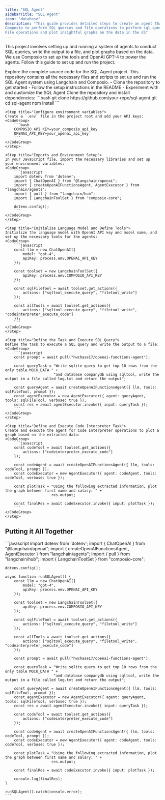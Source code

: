 ```yaml
---
title: "SQL Agent"
sidebarTitle: "SQL Agent"
icon: "database"
description: "This guide provides detailed steps to create an agent that leverages 
Composio to perform SQL queries and file operations to perform sql queries and 
File operations and plot insightful graphs on the data in the db"
---
```


This project involves setting up and running a system of agents to conduct SQL queries, write the output to a file, and plot graphs based on the data. We use Composio to set up the tools and OpenAI GPT-4 to power the agents. Follow this guide to set up and run the project.

<Card color="#7bee0c" title="SQL Agent GitHub Repository" icon="github" href="https://git.new/SQLAgent">
  Explore the complete source code for the SQL Agent project. This repository contains all the necessary files and scripts to set up and run the SQL Agent system using Langchain and Composio.
  <CardBody>
    - Clone the repository to get started
    - Follow the setup instructions in the README
    - Experiment with and customize the SQL Agent
  </CardBody>
</Card>

<Steps>
    <Step title="Set up the project">
    Clone the repository and install dependencies:
    <CodeGroup>
        ```bash
        git clone https://github.com/your-repo/sql-agent.git
        cd sql-agent
        npm install
        ```
    </Step>

    <Step title="Configure environment variables">
    Create a `.env` file in the project root and add your API keys:
    <CodeGroup>
        ```bash
        COMPOSIO_API_KEY=your_composio_api_key
        OPENAI_API_KEY=your_openai_api_key
        ```
    </CodeGroup>
    </Step>

    <Step title="Imports and Environment Setup">
    In your JavaScript file, import the necessary libraries and set up your environment variables:
    <CodeGroup>
        ```javascript
        import dotenv from 'dotenv';
        import { ChatOpenAI } from "@langchain/openai";
        import { createOpenAIFunctionsAgent, AgentExecutor } from "langchain/agents";
        import { pull } from "langchain/hub";
        import { LangchainToolSet } from "composio-core";

        dotenv.config();
        ```
    </CodeGroup>
    </Step>

    <Step title="Initialize Language Model and Define Tools">
    Initialize the language model with OpenAI API key and model name, and set up the necessary tools for the agents:
    <CodeGroup>
        ```javascript
        const llm = new ChatOpenAI({ 
            model: "gpt-4",
            apiKey: process.env.OPENAI_API_KEY
        });

        const toolset = new LangchainToolSet({ 
            apiKey: process.env.COMPOSIO_API_KEY
        });

        const sqlFileTool = await toolset.get_actions({ 
            actions: ["sqltool_execute_query", "filetool_write"] 
        });

        const allTools = await toolset.get_actions({ 
            actions: ["sqltool_execute_query", "filetool_write", "codeinterpreter_execute_code"] 
        });
        ```
    </CodeGroup>
    </Step>

    <Step title="Define the Task and Execute SQL Query">
    Define the task to execute a SQL query and write the output to a file:
    <CodeGroup>
        ```javascript
        const prompt = await pull("hwchase17/openai-functions-agent");

        const queryTask = "Write sqlite query to get top 10 rows from the only table MOCK_DATA " +
                          "and database companydb using sqltool, write the output in a file called log.txt and return the output";

        const queryAgent = await createOpenAIFunctionsAgent({ llm, tools: sqlFileTool, prompt });
        const agentExecutor = new AgentExecutor({ agent: queryAgent, tools: sqlFileTool, verbose: true });
        const res = await agentExecutor.invoke({ input: queryTask });
        ```
    </CodeGroup>
    </Step>

    <Step title="Define and Execute Code Interpreter Task">
    Create and execute the agent for Code Interpreter operations to plot a graph based on the extracted data:
    <CodeGroup>
        ```javascript
        const codeTool = await toolset.get_actions({ 
            actions: ["codeinterpreter_execute_code"] 
        });

        const codeAgent = await createOpenAIFunctionsAgent({ llm, tools: codeTool, prompt });
        const codeExecutor = new AgentExecutor({ agent: codeAgent, tools: codeTool, verbose: true });

        const plotTask = "Using the following extracted information, plot the graph between first name and salary: " +
                         res.output;

        const finalRes = await codeExecutor.invoke({ input: plotTask });
        ```
    </CodeGroup>
    </Step>

</Steps>

## Putting it All Together
<CodeGroup>
    ```javascript
    import dotenv from 'dotenv';
    import { ChatOpenAI } from "@langchain/openai";
    import { createOpenAIFunctionsAgent, AgentExecutor } from "langchain/agents";
    import { pull } from "langchain/hub";
    import { LangchainToolSet } from "composio-core";

    dotenv.config();

    async function runSQLAgent() {
        const llm = new ChatOpenAI({ 
            model: "gpt-4",
            apiKey: process.env.OPENAI_API_KEY
        });

        const toolset = new LangchainToolSet({ 
            apiKey: process.env.COMPOSIO_API_KEY
        });

        const sqlFileTool = await toolset.get_actions({ 
            actions: ["sqltool_execute_query", "filetool_write"] 
        });

        const allTools = await toolset.get_actions({ 
            actions: ["sqltool_execute_query", "filetool_write", "codeinterpreter_execute_code"] 
        });

        const prompt = await pull("hwchase17/openai-functions-agent");

        const queryTask = "Write sqlite query to get top 10 rows from the only table MOCK_DATA " +
                          "and database companydb using sqltool, write the output in a file called log.txt and return the output";

        const queryAgent = await createOpenAIFunctionsAgent({ llm, tools: sqlFileTool, prompt });
        const agentExecutor = new AgentExecutor({ agent: queryAgent, tools: sqlFileTool, verbose: true });
        const res = await agentExecutor.invoke({ input: queryTask });

        const codeTool = await toolset.get_actions({ 
            actions: ["codeinterpreter_execute_code"] 
        });

        const codeAgent = await createOpenAIFunctionsAgent({ llm, tools: codeTool, prompt });
        const codeExecutor = new AgentExecutor({ agent: codeAgent, tools: codeTool, verbose: true });

        const plotTask = "Using the following extracted information, plot the graph between first name and salary: " +
                         res.output;

        const finalRes = await codeExecutor.invoke({ input: plotTask });

        console.log(finalRes);
    }

    runSQLAgent().catch(console.error);
    ```
</CodeGroup>
